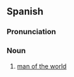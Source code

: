 ==Spanish==

===Pronunciation===
{{es-IPA}}

===Noun===
{{es-noun|m|f=mujer del mundo}}

# [[man of the world]] {{gloss|worldly man}}

{{C|es|People}}